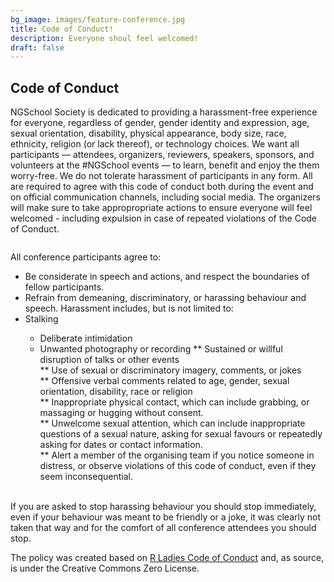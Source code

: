 ```yaml
---
bg_image: images/feature-conference.jpg
title: Code of Conduct!
description: Everyone shoul feel welcomed!
draft: false
---
```

## Code of Conduct

NGSchool Society is dedicated to providing a harassment-free experience for everyone, regardless of gender, gender identity and expression, age, sexual orientation, disability, physical appearance, body size, race, ethnicity, religion (or lack thereof), or technology choices. We want all participants --- attendees, organizers, reviewers, speakers, sponsors, and volunteers at the #NGSchool events --- to learn, benefit and enjoy the them worry-free. We do not tolerate harassment of participants in any form. All are required to agree with this code of conduct both during the event and on official communication channels, including social media. The organizers will make sure to take appropropriate actions to ensure everyone will feel welcomed - including expulsion in case of repeated violations of the Code of Conduct.  

<div class="row" style="margin-top: 5px;">
<div class="col-md-6">
  <img class="img-responsive w-100" src="/images/people_happy.jpg" alt="">
</div>


<div class="col-md-6">

All conference participants agree to:
<ul>
<li> Be considerate in speech and actions, and respect the boundaries of fellow participants. </li>
<li> Refrain from demeaning, discriminatory, or harassing behaviour and speech. Harassment includes, but is not limited to:  </li>
<li> Stalking </li>
- Deliberate intimidation
- Unwanted photography or recording
** Sustained or willful disruption of talks or other events  
** Use of sexual or discriminatory imagery, comments, or jokes  
** Offensive verbal comments related to age, gender, sexual orientation, disability, race or religion  
** Inappropriate physical contact, which can include grabbing, or massaging or hugging without consent.  
** Unwelcome sexual attention, which can include inappropriate questions of a sexual nature, asking for sexual favours or repeatedly asking for dates or contact information.  
** Alert a member of the organising team if you notice someone in distress, or observe violations of this code of conduct, even if they seem inconsequential.  
</div>
<br>
</div>
If you are asked to stop harassing behaviour you should stop immediately, even if your behaviour was meant to be friendly or a joke, it was clearly not taken that way and for the comfort of all conference attendees you should stop.  
  
The policy was created based on [R Ladies Code of Conduct](https://rladies.org/code-of-conduct/) and, as source, is under the Creative Commons Zero License.